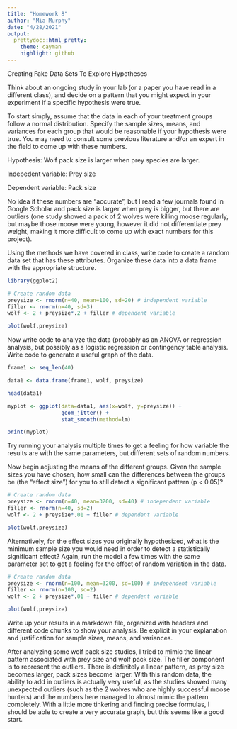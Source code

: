 ```yaml
---
title: "Homework 8"
author: "Mia Murphy"
date: "4/28/2021"
output:
  prettydoc::html_pretty:
    theme: cayman
    highlight: github
---
```




Creating Fake Data Sets To Explore Hypotheses


Think about an ongoing study in your lab (or a paper you have read in a different class), and decide on a pattern that you might expect in your experiment if a specific hypothesis were true.


To start simply, assume that the data in each of your treatment groups follow a normal distribution. Specify the sample sizes, means, and variances for each group that would be reasonable if your hypothesis were true. You may need to consult some previous literature and/or an expert in the field to come up with these numbers.

Hypothesis: Wolf pack size is larger when prey species are larger.

Indepedent variable: Prey size

Dependent variable: Pack size

No idea if these numbers are "accurate", but I read a few journals found in Google Scholar
and pack size is larger when prey is bigger, but there are outliers (one study showed
a pack of 2 wolves were killing moose regularly, but maybe those moose were young,
however it did not differentiate prey weight, making it more difficult to come up 
with exact numbers for this project).


Using the methods we have covered in class, write code to create a random data set that has these attributes. Organize these data into a data frame with the appropriate structure.

```r
library(ggplot2)

# Create random data
preysize <- rnorm(n=40, mean=100, sd=20) # independent variable
filler <- rnorm(n=40, sd=3)
wolf <- 2 + preysize*.2 + filler # dependent variable

plot(wolf,preysize)
```

Now write code to analyze the data (probably as an ANOVA or regression analysis, but possibly as a logistic regression or contingency table analysis. Write code to generate a useful graph of the data.

```r
frame1 <- seq_len(40)
```
```r
data1 <- data.frame(frame1, wolf, preysize)
```
```r
head(data1)
```
```r
myplot <- ggplot(data=data1, aes(x=wolf, y=preysize)) +
                 geom_jitter() +
                 stat_smooth(method=lm) 

print(myplot)
```

Try running your analysis multiple times to get a feeling for how variable the results are with the same parameters, but different sets of random numbers.


Now begin adjusting the means of the different groups. Given the sample sizes you have chosen, how small can the differences between the groups be (the “effect size”) for you to still detect a significant pattern (p < 0.05)?

```r
# Create random data
preysize <- rnorm(n=40, mean=3200, sd=40) # independent variable
filler <- rnorm(n=40, sd=2)
wolf <- 2 + preysize*.01 + filler # dependent variable

plot(wolf,preysize)
```

Alternatively, for the effect sizes you originally hypothesized, what is the minimum sample size you would need in order to detect a statistically significant effect? Again, run the model a few times with the same parameter set to get a feeling for the effect of random variation in the data.

```r
# Create random data
preysize <- rnorm(n=100, mean=3200, sd=100) # independent variable
filler <- rnorm(n=100, sd=2)
wolf <- 2 + preysize*.01 + filler # dependent variable

plot(wolf,preysize)
```


Write up your results in a markdown file, organized with headers and different code chunks to show your analysis. Be explicit in your explanation and justification for sample sizes, means, and variances.

After analyzing some wolf pack size studies, I tried to mimic the linear pattern associated
with prey size and wolf pack size. The filler component is to represent the outliers.
There is definitely a linear pattern, as prey size becomes larger, pack sizes become larger.
With this random data, the ability to add in outliers is actually very useful, as the
studies showed many unexpected outliers (such as the 2 wolves who are highly successful
moose hunters) and the numbers here managed to almost mimic the pattern completely.
With a little more tinkering and finding precise formulas, I should be able to 
create a very accurate graph, but this seems like a good start.

